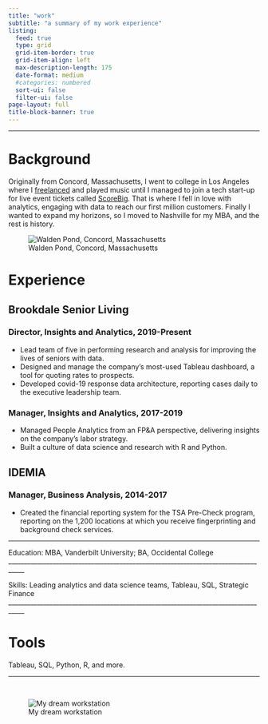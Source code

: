 ```yaml
---
title: "work"
subtitle: "a summary of my work experience"
listing:
  feed: true
  type: grid
  grid-item-border: true
  grid-item-align: left
  max-description-length: 175
  date-format: medium
  #categories: numbered
  sort-ui: false
  filter-ui: false
page-layout: full
title-block-banner: true
---
```

<hr>

# Background
Originally from Concord, Massachusetts, I went to college in Los Angeles where I [freelanced](https://www.imdb.com/name/nm4911200/?ref_=nv_sr_srsg_0_tt_0_nm_1_q_john%2520armistead%2520wilson) and played music until I managed to join a tech start-up for live event tickets called [ScoreBig](https://www.scorebig.com/). That is where I fell in love with analytics, engaging with data to reach our first million customers. Finally I wanted to expand my horizons, so I moved to Nashville for my MBA, and the rest is history.

![Walden Pond, Concord, Massachusetts](images/waldenpond.jpg)


# Experience

## Brookdale Senior Living
### Director, Insights and Analytics, 2019-Present
  - Lead team of five in performing research and analysis for improving the lives of seniors with data.
  - Designed and manage the company's most-used Tableau dashboard, a tool for quoting rates to prospects.
  - Developed covid-19 response data architecture, reporting cases daily to the executive leadership team.

### Manager, Insights and Analytics, 2017-2019
  - Managed People Analytics from an FP&A perspective, delivering insights on the company's labor strategy.
  - Built a culture of data science and research with R and Python.


## IDEMIA
### Manager, Business Analysis, 2014-2017
  - Created the financial reporting system for the TSA Pre-Check program, reporting on the 1,200 locations at which you receive fingerprinting and background check services.

___________________________________________________________________________________

Education: MBA, Vanderbilt University; BA, Occidental College
___________________________________________________________________________________ 

Skills: Leading analytics and data science teams, Tableau, SQL, Strategic Finance
___________________________________________________________________________________ 


# Tools
Tableau, SQL, Python, R, and more.
<hr>

<br>

![My dream workstation](images/computer_small.png)

<br>

